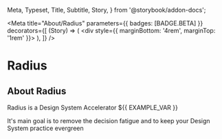   Meta,
  Typeset,
  Title,
  Subtitle,
  Story,
} from '@storybook/addon-docs';

<Meta
  title="About/Radius"
  parameters={{ badges: [BADGE.BETA] }}
  decorators={[
    (Story) => (
      <div style={{ marginBottom: '4rem', marginTop: '1rem' }}>
        <Story />
      </div>
    ),
  ]}
/>

# Radius
<p children={`Version: ${process.env.COMPONENT_VERSION}`}/>

## About Radius

Radius is a Design System Accelerator ${{ EXAMPLE_VAR }}

It's main goal is to remove the decision fatigue and to keep your Design System practice evergreen
